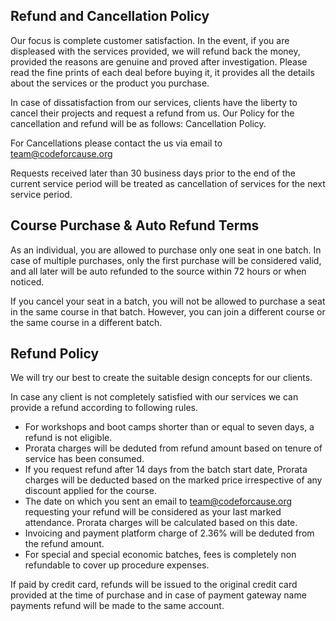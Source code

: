## Refund and Cancellation Policy

Our focus is complete customer satisfaction. In the event, if you are displeased with the services provided, we will refund back the money, provided the reasons are genuine and proved after investigation. Please read the fine prints of each deal before buying it, it provides all the details about the services or the product you purchase.

In case of dissatisfaction from our services, clients have the liberty to cancel their projects and request a refund from us. Our Policy for the cancellation and refund will be as follows:
Cancellation Policy.

For Cancellations please contact the us via email to team@codeforcause.org

Requests received later than 30 business days prior to the end of the current service period will be treated as cancellation of services for the next service period.

## Course Purchase & Auto Refund Terms

As an individual, you are allowed to purchase only one seat in one batch. In case of multiple purchases, only the first purchase will be considered valid, and all later will be auto refunded to the source within 72 hours or when noticed.

If you cancel your seat in a batch, you will not be allowed to purchase a seat in the same course in that batch. However, you can join a different course or the same course in a different batch.

## Refund Policy

We will try our best to create the suitable design concepts for our clients.

In case any client is not completely satisfied with our services we can provide a refund according to following rules. 

- For workshops and boot camps shorter than or equal to seven days, a refund is not eligible. 
- Prorata charges will be deduted from refund amount based on tenure of service has been consumed.
- If you request refund after 14 days from the batch start date, Prorata charges will be deducted based on the marked price irrespective of any discount applied for the course.
- The date on which you sent an email to team@codeforcause.org requesting your refund will be considered as your last marked attendance. Prorata charges will be calculated based on this date.
- Invoicing and payment platform charge of 2.36% will be deduted from the refund amount.
- For special and special economic batches, fees is completely non refundable to cover up procedure expenses.

If paid by credit card, refunds will be issued to the original credit card provided at the time of purchase and in case of payment gateway name payments refund will be made to the same account.
